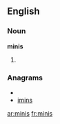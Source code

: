 ==English==

===Noun===
'''minis'''

#{{plural of|[[mini]]}}

===Anagrams===
* {{alphagram|iimns}}
* [[imins#English|imins]]

[[ar:minis]]
[[fr:minis]]